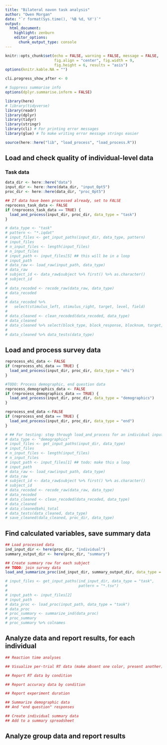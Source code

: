 ```yaml
---
title: "Bilateral navon task analysis"
author: "Owen Morgan"
date: "`r format(Sys.time(), '%B %d, %Y')`"
output:
  html_document:
    highlight: zenburn
    editor_options:
      chunk_output_type: console
---
```


```r
knitr::opts_chunk$set(echo = FALSE, warning = FALSE, message = FALSE,
                      fig.align = "center", fig.width = 9,
                      fig.height = 6, results = "asis")
options(knitr.kable.NA = "")

cli.progress_show_after <- 0

# Suppress summarise info
options(dplyr.summarise.inform = FALSE)
```

```r
library(here)
# library(tidyverse)
library(readr)
library(dplyr)
library(tidyr)
library(stringr)
library(cli) # For printing error messages
library(glue) # To make writing error message strings easier

source(here::here("lib", "load_process", "load_process.R"))
```

## Load and check quality of individual-level data
### Task data
```r
data_dir <- here::here("data")
input_dir <- here::here(data_dir, "input_0pt5")
proc_dir <- here::here(data_dir, "proc_0pt5")

## If data have been processed already, set to FALSE
reprocess_task_data <- FALSE
if (reprocess_task_data == TRUE) {
  load_and_process(input_dir, proc_dir, data_type = "task")
}
```

```r
# data_type <- "task"
# pattern <- "*.iqdat"
# input_files <- get_input_paths(input_dir, data_type, pattern)
# input_files
# n_input_files <- length(input_files)
# n_input_files
# input_path <- input_files[5] ## this will be in a loop
# input_path
# data_raw <- load_raw(input_path, data_type)
# data_raw
# subject_id <- data_raw$subject %>% first() %>% as.character()
# subject_id
# 
# data_recoded <- recode_raw(data_raw, data_type)
# data_recoded
# 
# data_recoded %>%
#   select(stimulus_left, stimulus_right, target, level, field)
# 
# data_cleaned <- clean_recoded(data_recoded, data_type)
# data_cleaned
# data_cleaned %>% select(block_type, block_response, blocknum, target, level, field)
# 
# data_cleaned %>% data_tests(data_type)
```

## Load and process survey data
```r
reprocess_ehi_data <- FALSE
if (reprocess_ehi_data == TRUE) {
  load_and_process(input_dir, proc_dir, data_type = "ehi")
}

#TODO: Process demographic, end question data
reprocess_demographics_data <- FALSE
if (reprocess_demographics_data == TRUE) {
  load_and_process(input_dir, proc_dir, data_type = "demographics")
}

reprocess_end_data <-FALSE
if (reprocess_end_data == TRUE) {
  load_and_process(input_dir, proc_dir, data_type = "end")
}
```

```r
# ## For testing: step through load_and_process for an individual input file
# data_type <- "demographics"
# input_files <- get_input_paths(input_dir, data_type)
# input_files
# n_input_files <- length(input_files)
# n_input_files
# input_path <- input_files[1] ## todo: make this a loop
# input_path
# data_raw <- load_raw(input_path, data_type)
# data_raw
# subject_id <- data_raw$subject %>% first() %>% as.character()
# subject_id
# data_recoded <- recode_raw(data_raw, data_type)
# data_recoded
# data_cleaned <- clean_recoded(data_recoded, data_type)
# data_cleaned
# data_cleaned$ehi_total
# data_tests(data_cleaned, data_type)
# save_cleaned(data_cleaned, proc_dir, data_type)
```

## Find calculated variables, save summary data
```r
## Load processed data
ind_input_dir <- here(proc_dir, "individual")
summary_output_dir <- here(proc_dir, "summary")

## Create summary row for each subject
## TODO: join survey data
load_and_summarize_proc(ind_input_dir, summary_output_dir, data_type = "task")
```

```r
# input_files <- get_input_paths(ind_input_dir, data_type = "task",
#                                pattern = "*.tsv")
# 
# input_path <- input_files[2]
# input_path
# data_proc <- load_proc(input_path, data_type = "task")
# data_proc
# proc_summary <- summarize_ind(data_proc)
# proc_summary
# proc_summary %>% colnames
```

## Analyze data and report results, for each individual
```r
## Reaction time analyses
```

```r
## Visualize per-trial RT data (make absent one color, present another)

## Report RT data by condition
```

```r
## Report accuracy data by condition
```

```r
## Report experiment duration
```

```r
## Summarize demographic data
## And "end question" responses
```

```r
## Create individual summary data
## Add to a summary spreadsheet
```

## Analyze group data and report results

